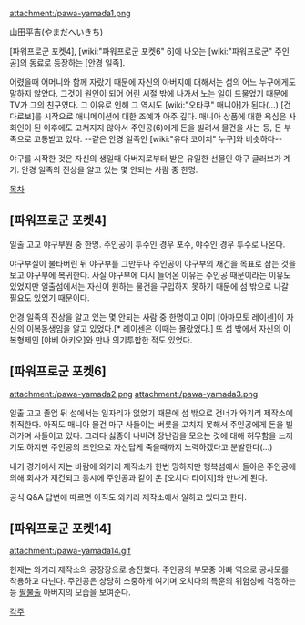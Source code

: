 attachment:/pawa-yamada1.png

山田平吉(やまだへいきち)

[파워프로군 포켓4], [wiki:"파워프로군 포켓6" 6]에 나오는 [wiki:"파워프로군" 주인공]의 동료로 등장하는 [안경 일족].

어렸을때 어머니와 함께 자랐기 때문에 자신의 아버지에 대해서는 섬의 어느 누구에게도 말하지 않았다. 그것이 원인이 되어 어린 시절 밖에 나가서 노는 일이 드물었기 때문에 TV가 그의 친구였다. 그 이유로 인해 그 역시도 [wiki:"오타쿠" 매니아]가 된다(...) [건다로보]를 시작으로 애니메이션에 대한 조예가 아주 깊다. 매니아 상품에 대한 욕심은 사회인이 된 이후에도 고쳐지지 않아서 주인공(6)에게 돈을 빌려서 물건을 사는 등, 돈 부족으로 고통받고 있다. --같은 안경 일족인 [wiki:"유다 코이치" 누구]와 비슷하다--

야구를 시작한 것은 자신의 생일때 아버지로부터 받은 유일한 선물인 야구 글러브가 계기. 안경 일족의 진상을 알고 있는 몇 안되는 사람 중 한명.


[[목차]]

== [파워프로군 포켓4] ==
일출 고교 야구부원 중 한명. 주인공이 투수인 경우 포수, 야수인 경우 투수로 나온다.

야구부실이 불타버린 뒤 야구부를 그만두나 주인공이 야구부의 재건을 목표로 삼는 것을 보고 야구부에 복귀한다. 사실 야구부에 다시 들어온 이유는 주인공 때문이라는 이유도 있었지만 일출섬에서는 자신이 원하는 물건을 구입하지 못하기 때문에 섬 밖으로 나갈 필요도 있었기 때문이다.

안경 일족의 진상을 알고 있는 몇 안되는 사람 중 한명이고 이미 [아마모토 레이센]이 자신의 이복동생임을 알고 있었다.[* 레이센은 이때는 몰랐었다.] 또 섬 밖에서 자신의 이복형제인 [야베 아키오]와 만나 의기투합한 적도 있었다.

== [파워프로군 포켓6] ==
attachment:/pawa-yamada2.png attachment:/pawa-yamada3.png

일출 고교 졸업 뒤 섬에서는 일자리가 없었기 때문에 섬 밖으로 건너가 와기리 제작소에 취직한다. 아직도 매니아 물건 마구 사들이는 버릇을 고치지 못해서 주인공에게 돈을 빌려가며 사들이고 있다. 그러다 싫증이 나버려 장난감을 모으는 것에 대해 허무함을 느끼기도 하지만 주인공의 조언으로 자신답게 죽을때까지 노력하겠다고 분발한다(...)

내기 경기에서 지는 바람에 와기리 제작소가 한번 망하지만 행복섬에서 돌아온 주인공에 의해 회사가 재건되고 동시에 주인공과 같이 온 [오치다 타이지]와 만나게 된다.

공식 Q&A 답변에 따르면 아직도 와기리 제작소에서 일하고 있다고 한다.

== [파워프로군 포켓14] ==
attachment:/pawa-yamada14.gif

현재는 와기리 제작소의 공장장으로 승진했다. 주인공의 부모중 아빠 역으로 공사모를 착용하고 다닌다. 주인공은 상당히 소중하게 여기며 오치다의 특훈의 위험성에 걱정하는 등 [[팔불출]] 아버지의 모습을 보여준다.

[[각주]]
